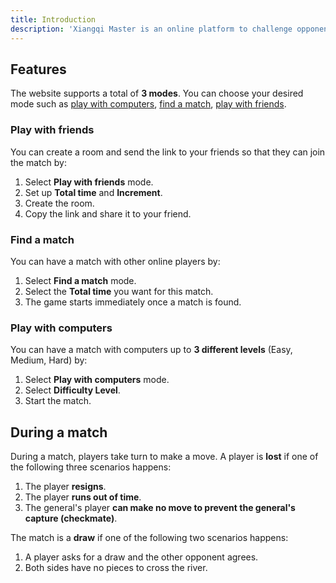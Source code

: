 ```yaml
---
title: Introduction
description: 'Xiangqi Master is an online platform to challenge opponents from around the world in real-time. Our intuitive interface makes it easy to start a game, track your progress, and connect with friends or new players anytime, anywhere.'
---
```


## Features
The website supports a total of **3 modes**. You can choose your desired mode such as [play with computers](#play-with-computers), [find a match](#find-a-match), [play with friends](#play-with-friends).

### Play with friends
You can create a room and send the link to your friends so that they can join the match by:
1. Select **Play with friends** mode.
2. Set up **Total time** and **Increment**.
3. Create the room.
4. Copy the link and share it to your friend.

### Find a match
You can have a match with other online players by:
1. Select **Find a match** mode.
2. Select the **Total time** you want for this match.
3. The game starts immediately once a match is found.

### Play with computers
You can have a match with computers up to **3 different levels** (Easy, Medium, Hard) by:
1. Select **Play with computers** mode.
2. Select **Difficulty Level**.
3. Start the match.


## During a match
During a match, players take turn to make a move. A player is **lost** if one of the following three scenarios happens:
1. The player **resigns**.
2. The player **runs out of time**.
3. The general's player **can make no move to prevent the general's capture (checkmate)**.

The match is a **draw** if one of the following two scenarios happens:
1. A player asks for a draw and the other opponent agrees.
2. Both sides have no pieces to cross the river.